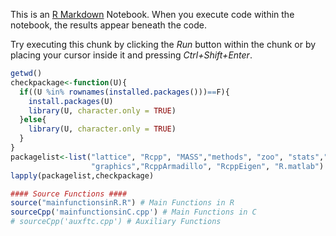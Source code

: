 

This is an [R Markdown](http://rmarkdown.rstudio.com) Notebook. When you execute code within the notebook, the results appear beneath the code. 

Try executing this chunk by clicking the *Run* button within the chunk or by placing your cursor inside it and pressing *Ctrl+Shift+Enter*. 

```r
getwd()
checkpackage<-function(U){
  if((U %in% rownames(installed.packages()))==F){
    install.packages(U)
    library(U, character.only = TRUE)
  }else{
    library(U, character.only = TRUE)
  }
}
packagelist<-list("lattice", "Rcpp", "MASS","methods", "zoo", "stats","utils","grDevices",
                  "graphics","RcppArmadillo", "RcppEigen", "R.matlab")
lapply(packagelist,checkpackage)

#### Source Functions ####
source("mainfunctionsinR.R") # Main Functions in R 
sourceCpp('mainfunctionsinC.cpp') # Main Functions in C
# sourceCpp('auxftc.cpp') # Auxiliary Functions
```


